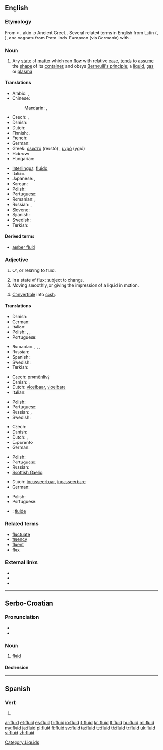 ==English==

===Etymology===
From {{etyl|la}} {{term|lang=la|fluidus||flowing, fluid}} < {{term|lang=la|fluere||to flow}}, akin to Ancient Greek {{term|lang=grc|φλύειν|tr=fluein||to swell, overflow}}. Several related terms in English from Latin ({{term|fluent|lang=en}}, {{term|flux|lang=en}}), and cognate from Proto-Indo-European (via Germanic) with {{term|flow|lang=en}}.

===Noun===
{{wikipedia}}
{{en-noun|s|-}}

# Any [[state]] of [[matter]] which can [[flow]] with relative [[ease]], [[tend]]s to [[assume]] the [[shape]] of its [[container]], and obeys [[Bernoulli's principle]]; a [[liquid]], [[gas]] or [[plasma]]

====Translations====
{{trans-top|any state of matter which can flow}}
* Arabic: {{t|ar|سائل|m|tr=saa'il}}, {{t|ar|مائع|m|tr=maa'i3}}
* Chinese:
*: Mandarin: {{t|cmn|液體|sc=Hani}}, {{t-|cmn|液体|tr=yètǐ|sc=Hani}}
* Czech: {{t+|cs|kapalina|f}}, {{t-|cs|tekutina|f}}
* Danish: {{t|da|væske|c}}
* Dutch: {{t+|nl|vloeistof|f}}
* Finnish: {{t-|fi|fluidi}}, {{t+|fi|neste}}
* French: {{t+|fr|fluide|m}}
* German: {{t-|de|Fluid|n}}
* Greek: [[ρευστό]] (reustó) {{n}}, [[υγρό]] (ygró) {{n}}
* Hebrew: {{t+|he|נוזל}}
* Hungarian: {{t+|hu|folyadék}}
{{trans-mid}}
* [[Interlingua]]: [[fluido#Interlingua|fluido]]
* Italian: {{t+|it|fluido|m}}
* Japanese: {{t|ja|流体|tr=りゅうたい, ryūtai}}, {{t+|ja|液体|tr=えきたい, ekitai}}
* Korean: {{t+|ko|액체|tr=aegche|sc=Hang}}
* Polish: {{t+|pl|płyn|m}}
* Portuguese: {{t+|pt|fluido|m}}
* Romanian: {{t|ro|fluid|n}}, {{t|ro|fluide|n|p}}
* Russian: {{t+|ru|жидкость|f|tr=žídkost'}}, {{t+|ru|жижа|f|tr=žíža}} {{qualifier|colloquial}}
* Slovene: {{t-|sl|tekočina|f|alt=tekočína}}
* Spanish: {{t+|es|fluido}}
* Swedish: {{t+|sv|vätska|c}}
* Turkish: {{t+|tr|akışkan}}
{{trans-bottom}}

====Derived terms====
* [[amber fluid]]

===Adjective===
{{en-adj}}

# {{not comparable}} Of, or relating to fluid.
# In a state of flux; subject to change.
# Moving smoothly, or giving the impression of a liquid in motion.
# {{context|of an asset}} [[convertible|Convertible]] into [[cash]].

====Translations====
{{trans-top|of or relating to fluid}}
* Danish: {{t-|da|flydende}}
* German: {{t+|de|flüssig}}
* Italian: {{t+|it|fluido}}
* Polish: {{t|pl|płynny|m}}, {{t|pl|płynowy|m}}, {{t|pl|ciekły|m}}
* Portuguese: {{t+|pt|fluido}}
{{trans-mid}}
* Romanian: {{t|ro|fluid|m|n}}, {{t|ro|fluidă|f}}, {{t|ro|fluizi|m|p}}, {{t|ro|fluide|f|n|p}}
* Russian: {{t+|ru|жидкий}}
* Spanish: {{t|es|fluido}}
* Swedish: {{t|sv|flytande}}
* Turkish: {{t+|tr|akışkan}}
{{trans-bottom}}

{{trans-top|in a state of flux; subject to change}}
* Czech: [[proměnlivý]]
* Danish: {{t|da|flydende}}, {{t|da|omskiftelig}}
* Dutch: [[vloeibaar]], [[vloeibare]]
* Italian: {{t+|it|fluido}}
{{trans-mid}}
* Polish: {{t|pl|płynny|m}}
* Portuguese: {{t+|pt|fluido}}
* Russian: {{t+|ru|текучий}}, {{t+|ru|гибкий}}
* Swedish: {{t|sv|flytande}}
{{trans-bottom}}

{{trans-top|moving smoothly}}
* Czech: {{t-|cs|plynulý}}
* Danish: {{t-|da|flydende}}
* Dutch: {{t+|nl|vloeiend}}, {{t-|nl|vloeiende}}
* Esperanto: {{t-|eo|flua|xs=Esperanto}}
* German: {{t+|de|fließend}}
{{trans-mid}}
* Polish: {{t|pl|płynny|m}}
* Portuguese: {{t+|pt|fluido}}
* Russian: {{t+|ru|плавный}}
* [[Scottish Gaelic]]: {{qualifier|speech}} {{t-|gd|siùbhlach|xs=Scottish Gaelic}}
{{trans-bottom}}

{{trans-top|convertible into cash}}
* Dutch: [[incasseerbaar]], [[incasseerbare]]
* German: {{t+|de|flüssig}}
{{trans-mid}}
* Polish: {{t|pl|płynny|m}}
* Portuguese: {{t+|pt|líquido}}
{{trans-bottom}}

{{checktrans-top}}
* {{ttbc|ia}}: [[fluide]]
{{trans-bottom}}

===Related terms===
* [[fluctuate]]
* [[fluency]]
* [[fluent]]
* [[flux]]

===External links===
* {{R:Webster 1913}}
* {{R:Century 1911}}
* {{R:OneLook}}

----

==Serbo-Croatian==

===Pronunciation===
* {{IPA|/flûiːd/|lang=sh}}
* {{hyphenation|flu|id}}

===Noun===
{{sh-noun|g=m|head=flȕīd|r|флуид|флу̏ӣд}}

# [[#English|fluid]]

====Declension====
{{sh-decl-noun
|flȕīd|fluidi
|flȕida|fluida
|fluidu|fluidima
|fluid|fluide
|fluide|fluidi
|fluidu|fluidima
|fluidom|fluidima
}}

----

==Spanish==

===Verb===
{{es-verb-form|fluir}}

# {{es-verb form of|region=Spain|ending=ir|mood=imperative|sense=affirmative|pers=2|formal=no|number=plural|[[fluir]]}}

[[Category:Liquids]]

[[ar:fluid]]
[[et:fluid]]
[[es:fluid]]
[[fr:fluid]]
[[io:fluid]]
[[it:fluid]]
[[kn:fluid]]
[[lt:fluid]]
[[hu:fluid]]
[[ml:fluid]]
[[my:fluid]]
[[ja:fluid]]
[[pl:fluid]]
[[fi:fluid]]
[[sv:fluid]]
[[ta:fluid]]
[[te:fluid]]
[[th:fluid]]
[[tr:fluid]]
[[uk:fluid]]
[[vi:fluid]]
[[zh:fluid]]